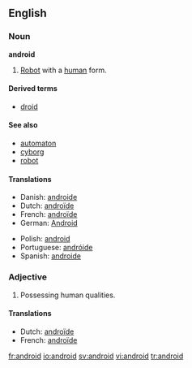 {{see|Android}}
==English==

===Noun===
'''android'''

# [[Robot]] with a [[human]] form.

====Derived terms====
*[[droid]]

====See also====
*[[automaton]]
*[[cyborg]]
*[[robot]]

====Translations====
{{trans-top|robot with human form}}
*Danish: [[androide]] {{c}}
*Dutch: [[androïde]] {{m}}
*French: [[androïde]] {{m}}
*German: [[Android]] {{m}}
{{trans-mid}}
*Polish: [[android]] {{m}}
*Portuguese: [[andróide]] {{m}}
*Spanish: [[androide]] {{m}}
{{trans-bottom}}

===Adjective===
{{en-adj}}

# Possessing human qualities.

====Translations====
{{trans-top|possessing human qualities}}
*Dutch: [[androïde]] {{m}}
*French: [[androïde]] {{m}}
{{trans-mid}}
{{trans-bottom}}

[[fr:android]]
[[io:android]]
[[sv:android]]
[[vi:android]]
[[tr:android]]